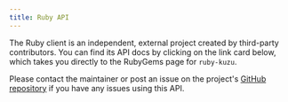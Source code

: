 ```yaml
---
title: Ruby API
---
```



The Ruby client is an independent, external project created by third-party contributors.
You can find its API docs by clicking on the link card below, which takes you directly to the
RubyGems page for `ruby-kuzu`.

Please contact the maintainer or post an issue on the project's
[GitHub repository](https://github.com/ged/ruby-kuzu) if you have any issues using this API.

<LinkCard
  title="Ruby API documentation"
  href="https://rubygems.org/gems/ruby-kuzu"
/>